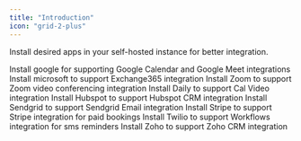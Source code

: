 ```yaml
---
title: "Introduction"
icon: "grid-2-plus"
---
```


Install desired apps in your self-hosted instance for better integration.

<CardGroup cols={2}>
    <Card href="/self-hosting/install-apps/google" title="Google" icon="google">
        Install google for supporting Google Calendar and Google Meet integrations
    </Card>
    <Card href="/self-hosting/install-apps/microsoft" title="Microsoft" icon="microsoft">
        Install microsoft to support Exchange365 integration
    </Card>
    <Card href="/self-hosting/install-apps/zoom" title="Zoom" icon="z">
        Install Zoom to support Zoom video conferencing integration
    </Card>
    <Card href="/self-hosting/install-apps/daily" title="Daily" icon="video">
        Install Daily to support Cal Video integration
    </Card>
    <Card href="/self-hosting/install-apps/hubspot" title="Hubspot" icon="hubspot">
        Install Hubspot to support Hubspot CRM integration
    </Card>
    <Card href="/self-hosting/install-apps/sendgrid" title="Sendgrid" icon="envelope">
        Install Sendgrid to support Sendgrid Email integration
    </Card>
    <Card href="/self-hosting/install-apps/stripe" title="Stripe" icon="stripe">
        Install Stripe to support Stripe integration for paid bookings
    </Card>
    <Card href="/self-hosting/install-apps/twilio" title="Twilio" icon="grid-round-2" iconType="solid">
        Install Twilio to support Workflows integration for sms reminders
    </Card>
    <Card href="/self-hosting/install-apps/zoho" title="Zoho" icon="square-dashed">
        Install Zoho to support Zoho CRM integration
    </Card>
</CardGroup>
